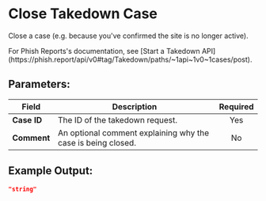 
# Close Takedown Case

Close a case (e.g. because you've confirmed the site is no longer active).

<Callout type="info">
	For Phish Reports's documentation, see [Start a Takedown
	API](https://phish.report/api/v0#tag/Takedown/paths/~1api~1v0~1cases/post).
</Callout>

## Parameters:

| Field       | Description                                                  | Required |
| ----------- | ------------------------------------------------------------ | :------: |
| **Case ID** | The ID of the takedown request.                              |   Yes    |
| **Comment** | An optional comment explaining why the case is being closed. |    No    |

## Example Output:

```json
"string"
```
